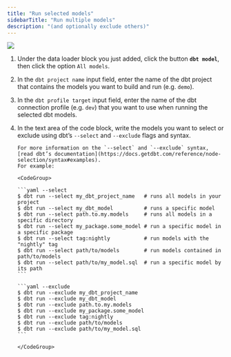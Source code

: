 ```yaml
---
title: "Run selected models"
sidebarTitle: "Run multiple models"
description: "(and optionally exclude others)"
---
```


![](https://raw.githubusercontent.com/mage-ai/assets/main/dbt/add-dbt-models.gif)

1.  Under the data loader block you just added, click the button
    <b>`dbt model`</b>, then click the option `All models`.
2.  In the `dbt project name` input field, enter the name of the dbt project
    that contains the models you want to build and run (e.g. `demo`).
3.  In the `dbt profile target` input field, enter the name of the dbt
    connection profile (e.g. `dev`) that you want to use when running the
    selected dbt models.
4.  In the text area of the code block, write the models you want to select or
    exclude using dbt’s `--select` and `--exclude` flags and syntax.

        For more information on the `--select` and `--exclude` syntax,
        [read dbt’s documentation](https://docs.getdbt.com/reference/node-selection/syntax#examples).
        For example:

        <CodeGroup>

        ```yaml --select
        $ dbt run --select my_dbt_project_name   # runs all models in your project
        $ dbt run --select my_dbt_model          # runs a specific model
        $ dbt run --select path.to.my.models     # runs all models in a specific directory
        $ dbt run --select my_package.some_model # run a specific model in a specific package
        $ dbt run --select tag:nightly           # run models with the "nightly" tag
        $ dbt run --select path/to/models        # run models contained in path/to/models
        $ dbt run --select path/to/my_model.sql  # run a specific model by its path
        ```

        ```yaml --exclude
        $ dbt run --exclude my_dbt_project_name
        $ dbt run --exclude my_dbt_model
        $ dbt run --exclude path.to.my.models
        $ dbt run --exclude my_package.some_model
        $ dbt run --exclude tag:nightly
        $ dbt run --exclude path/to/models
        $ dbt run --exclude path/to/my_model.sql
        ```

        </CodeGroup>
